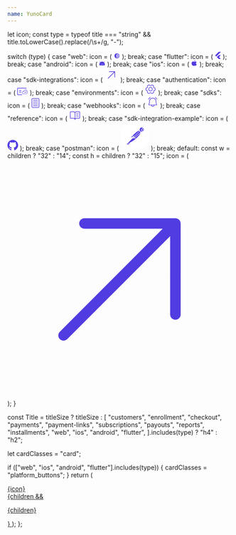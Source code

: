 ```yaml
---
name: YunoCard
---
```

  let icon;
  const type = typeof title === "string" && title.toLowerCase().replace(/\s+/g, "-");

  switch (type) {
    case "web":
      icon = (
        <svg xmlns="http://www.w3.org/2000/svg" width="15" height="14" viewBox="0 0 15 14" fill="none">
          <path
            d="M7.5 1.3125C6.37512 1.3125 5.2755 1.64607 4.3402 2.27102C3.40489 2.89597 2.67591 3.78423 2.24544 4.82349C1.81496 5.86274 1.70233 7.00631 1.92179 8.10958C2.14124 9.21284 2.68292 10.2263 3.47833 11.0217C4.27374 11.8171 5.28716 12.3588 6.39043 12.5782C7.49369 12.7977 8.63726 12.685 9.67651 12.2546C10.7158 11.8241 11.604 11.0951 12.229 10.1598C12.8539 9.2245 13.1875 8.12488 13.1875 7C13.1859 5.49207 12.5862 4.04636 11.5199 2.98009C10.4536 1.91382 9.00793 1.31409 7.5 1.3125ZM11.7859 4.8125H9.84828C9.62501 3.93395 9.25006 3.10113 8.74031 2.35156C9.39156 2.52657 9.99897 2.83594 10.5235 3.25977C11.048 3.68361 11.478 4.21252 11.7859 4.8125ZM7.5 2.19352C8.15625 2.90445 8.64844 3.80953 8.94211 4.8125H6.05789C6.35156 3.80953 6.84375 2.90555 7.5 2.19352ZM5.75 7C5.75008 6.56023 5.78666 6.12122 5.85938 5.6875H9.14063C9.28573 6.55648 9.28573 7.44352 9.14063 8.3125H5.85938C5.78666 7.87878 5.75008 7.43977 5.75 7ZM6.05789 9.1875H8.94211C8.64844 10.1905 8.15625 11.0945 7.5 11.8065C6.84375 11.0945 6.35156 10.1905 6.05789 9.1875ZM8.74031 11.6484C9.25006 10.8989 9.62501 10.066 9.84828 9.1875H11.7859C11.478 9.78748 11.048 10.3164 10.5235 10.7402C9.99897 11.1641 9.39156 11.4734 8.74031 11.6484ZM10.0271 8.3125C10.1576 7.44237 10.1576 6.55763 10.0271 5.6875H12.1304C12.3732 6.54565 12.3732 7.45435 12.1304 8.3125H10.0271Z"
            fill="#513CE1"
          />
        </svg>
      );
      break;
    case "flutter":
      icon = (
        <svg xmlns="http://www.w3.org/2000/svg" width="14" height="16" viewBox="0 0 14 16" fill="none">
          <path
            d="M13.4219 7.38437L9.11563 11.6906L13.4219 16H8.5L6.65312 14.1531L4.19063 11.6906L8.5 7.38437H13.4219ZM8.5 0L0.5 8L2.9625 10.4625L13.4219 0H8.5Z"
            fill="#513CE1"
          />
        </svg>
      );
      break;
    case "android":
      icon = (
        <svg xmlns="http://www.w3.org/2000/svg" width="14" height="14" viewBox="0 0 14 14" fill="none">
          <path
            d="M11.3236 4.84914C11.2831 4.80867 11.2421 4.7693 11.2011 4.73047L12.5595 3.37203C12.6002 3.33138 12.6324 3.28313 12.6544 3.23002C12.6764 3.17691 12.6877 3.11998 12.6877 3.0625C12.6877 3.00501 12.6764 2.94809 12.6544 2.89498C12.6324 2.84187 12.6002 2.79362 12.5595 2.75297C12.5189 2.71232 12.4706 2.68008 12.4175 2.65808C12.3644 2.63608 12.3075 2.62476 12.25 2.62476C12.1925 2.62476 12.1356 2.63608 12.0825 2.65808C12.0294 2.68008 11.9811 2.71232 11.9405 2.75297L10.5186 4.17484C9.48923 3.45025 8.26073 3.06222 7.00191 3.06408C5.74309 3.06594 4.51574 3.4576 3.48852 4.18523L2.05953 2.75297C1.97744 2.67088 1.8661 2.62476 1.75 2.62476C1.63391 2.62476 1.52256 2.67088 1.44047 2.75297C1.35838 2.83506 1.31226 2.9464 1.31226 3.0625C1.31226 3.1786 1.35838 3.28994 1.44047 3.37203L2.81094 4.7425C2.19871 5.32256 1.71125 6.02141 1.37838 6.79633C1.04551 7.57124 0.874223 8.40591 0.875003 9.2493V10.5C0.875003 10.7321 0.96719 10.9546 1.13128 11.1187C1.29538 11.2828 1.51794 11.375 1.75 11.375H12.25C12.4821 11.375 12.7046 11.2828 12.8687 11.1187C13.0328 10.9546 13.125 10.7321 13.125 10.5V9.1875C13.1272 8.38106 12.9691 7.58223 12.6599 6.83745C12.3506 6.09267 11.8964 5.4168 11.3236 4.84914ZM5.03125 9.1875C4.90146 9.1875 4.77458 9.14901 4.66666 9.0769C4.55874 9.00479 4.47463 8.9023 4.42496 8.78238C4.37529 8.66247 4.36229 8.53052 4.38761 8.40322C4.41293 8.27592 4.47544 8.15899 4.56721 8.06721C4.65899 7.97543 4.77592 7.91293 4.90322 7.88761C5.03052 7.86229 5.16247 7.87528 5.28239 7.92495C5.4023 7.97462 5.5048 8.05874 5.5769 8.16666C5.64901 8.27458 5.6875 8.40145 5.6875 8.53125C5.6875 8.7053 5.61836 8.87222 5.49529 8.99529C5.37222 9.11836 5.2053 9.1875 5.03125 9.1875ZM8.96875 9.1875C8.83896 9.1875 8.71208 9.14901 8.60416 9.0769C8.49624 9.00479 8.41213 8.9023 8.36246 8.78238C8.31279 8.66247 8.29979 8.53052 8.32511 8.40322C8.35043 8.27592 8.41294 8.15899 8.50471 8.06721C8.59649 7.97543 8.71342 7.91293 8.84072 7.88761C8.96803 7.86229 9.09997 7.87528 9.21989 7.92495C9.3398 7.97462 9.44229 8.05874 9.5144 8.16666C9.58651 8.27458 9.625 8.40145 9.625 8.53125C9.625 8.7053 9.55586 8.87222 9.43279 8.99529C9.30972 9.11836 9.1428 9.1875 8.96875 9.1875Z"
            fill="#513CE1"
          />
        </svg>
      );
      break;
    case "ios":
      icon = (
        <svg xmlns="http://www.w3.org/2000/svg" width="15" height="14" viewBox="0 0 15 14" fill="none">
          <path
            d="M7.51258 1.64063C7.63391 1.1707 7.90808 0.754471 8.29192 0.457457C8.67576 0.160444 9.14748 -0.00048619 9.63281 1.10338e-06H9.6875C9.80353 1.10338e-06 9.91481 0.0460947 9.99686 0.128142C10.0789 0.210189 10.125 0.321469 10.125 0.437501C10.125 0.553533 10.0789 0.664813 9.99686 0.74686C9.91481 0.828907 9.80353 0.875001 9.6875 0.875001H9.63281C9.34182 0.874976 9.05906 0.971656 8.829 1.14984C8.59894 1.32803 8.43462 1.57762 8.36188 1.85938C8.33287 1.97178 8.26039 2.06806 8.1604 2.12703C8.0604 2.186 7.94108 2.20284 7.82867 2.17383C7.71627 2.14482 7.61999 2.07235 7.56102 1.97235C7.50204 1.87236 7.48521 1.75303 7.51422 1.64063H7.51258ZM12.7117 9.27445C12.6789 9.19948 12.6259 9.1351 12.5586 9.08852C11.6305 8.45086 11.4375 7.36313 11.4375 6.5625C11.4375 5.59617 12.1741 4.75453 12.6133 4.33836C12.6565 4.29748 12.6909 4.24821 12.7144 4.19358C12.7379 4.13895 12.75 4.0801 12.75 4.02063C12.75 3.96115 12.7379 3.9023 12.7144 3.84767C12.6909 3.79304 12.6565 3.74378 12.6133 3.70289C11.9198 3.04828 10.7714 2.625 9.6875 2.625C8.90889 2.6257 8.14785 2.85648 7.5 3.28836C6.74428 2.7816 5.83561 2.55402 4.93024 2.64474C4.02488 2.73547 3.17943 3.13884 2.5393 3.78547C2.15661 4.17615 1.85635 4.63976 1.65634 5.14875C1.45633 5.65775 1.36066 6.20175 1.375 6.74844C1.39647 7.6712 1.60165 8.58043 1.97856 9.42299C2.35547 10.2655 2.89654 11.0245 3.57016 11.6555C3.97583 12.0388 4.51323 12.2516 5.07133 12.25H9.86633C10.1647 12.2506 10.46 12.1898 10.7339 12.0716C11.0079 11.9533 11.2546 11.7801 11.4588 11.5626C11.8372 11.1554 12.1644 10.7037 12.4334 10.2173C12.8173 9.51563 12.768 9.40625 12.7117 9.27445Z"
            fill="#513CE1"
          />
        </svg>
      );
      break;
    case "sdk-integrations":
      icon = (
        <svg xmlns="http://www.w3.org/2000/svg" width="32" height="32" viewBox="0 0 14 15" fill="none">
          <path
            d="M10.8281 4V9.6875C10.8281 9.77452 10.7935 9.85798 10.732 9.91952C10.6705 9.98106 10.587 10.0156 10.5 10.0156C10.413 10.0156 10.3295 9.98106 10.268 9.91952C10.2064 9.85798 10.1719 9.77452 10.1719 9.6875V4.79188L3.73187 11.2319C3.66967 11.2898 3.5874 11.3214 3.50239 11.3199C3.41738 11.3184 3.33628 11.284 3.27616 11.2238C3.21604 11.1637 3.1816 11.0826 3.1801 10.9976C3.1786 10.9126 3.21016 10.8303 3.26812 10.7681L9.70812 4.32812H4.81249C4.72547 4.32812 4.64201 4.29355 4.58047 4.23202C4.51894 4.17048 4.48437 4.08702 4.48437 4C4.48437 3.91298 4.51894 3.82952 4.58047 3.76798C4.64201 3.70645 4.72547 3.67188 4.81249 3.67188H10.5C10.587 3.67188 10.6705 3.70645 10.732 3.76798C10.7935 3.82952 10.8281 3.91298 10.8281 4Z"
            fill="#513CE1"
          />
        </svg>
      );
      break;
    case "authentication":
      icon = (
        <svg xmlns="http://www.w3.org/2000/svg" width="24" height="16" viewBox="0 0 24 16" fill="none">
          <path
            d="M10.9688 15.3125C10.9688 15.4741 10.9045 15.6291 10.7903 15.7434C10.676 15.8577 10.521 15.9219 10.3594 15.9219H1.42188C1.04477 15.9219 0.683111 15.7721 0.416458 15.5054C0.149804 15.2388 0 14.8771 0 14.5V1.5C0 1.1229 0.149804 0.761236 0.416458 0.494583C0.683111 0.227929 1.04477 0.078125 1.42188 0.078125H19.2969C19.674 0.078125 20.0356 0.227929 20.3023 0.494583C20.5689 0.761236 20.7188 1.1229 20.7188 1.5C20.7188 1.66162 20.6545 1.81661 20.5403 1.93089C20.426 2.04517 20.271 2.10938 20.1094 2.10938C19.9478 2.10938 19.7928 2.04517 19.6785 1.93089C19.5642 1.81661 19.5 1.66162 19.5 1.5C19.5 1.44613 19.4786 1.39446 19.4405 1.35637C19.4024 1.31828 19.3507 1.29688 19.2969 1.29688H1.42188C1.368 1.29688 1.31634 1.31828 1.27824 1.35637C1.24015 1.39446 1.21875 1.44613 1.21875 1.5V14.5C1.21875 14.5539 1.24015 14.6055 1.27824 14.6436C1.31634 14.6817 1.368 14.7031 1.42188 14.7031H10.3594C10.521 14.7031 10.676 14.7673 10.7903 14.8816C10.9045 14.9959 10.9688 15.1509 10.9688 15.3125ZM9.34375 9.625C9.34375 9.78662 9.27955 9.94161 9.16527 10.0559C9.05099 10.1702 8.89599 10.2344 8.73438 10.2344H4.67188C4.51026 10.2344 4.35526 10.1702 4.24098 10.0559C4.1267 9.94161 4.0625 9.78662 4.0625 9.625C4.0625 9.46338 4.1267 9.30839 4.24098 9.19411C4.35526 9.07983 4.51026 9.01562 4.67188 9.01562H8.73438C8.89599 9.01562 9.05099 9.07983 9.16527 9.19411C9.27955 9.30839 9.34375 9.46338 9.34375 9.625ZM9.34375 6.375C9.34375 6.53662 9.27955 6.69161 9.16527 6.80589C9.05099 6.92017 8.89599 6.98438 8.73438 6.98438H4.67188C4.51026 6.98438 4.35526 6.92017 4.24098 6.80589C4.1267 6.69161 4.0625 6.53662 4.0625 6.375C4.0625 6.21338 4.1267 6.05839 4.24098 5.94411C4.35526 5.82983 4.51026 5.76562 4.67188 5.76562H8.73438C8.89599 5.76562 9.05099 5.82983 9.16527 5.94411C9.27955 6.05839 9.34375 6.21338 9.34375 6.375Z"
            fill="#513CE1"
          />
          <path
            d="M18.8259 4.77808C18.0011 4.77882 17.1932 5.01929 16.4953 5.47179C15.7975 5.92429 15.238 6.57041 14.8814 7.33575C14.4512 7.26037 14.0105 7.27769 13.5871 7.38663C13.1638 7.49557 12.767 7.69375 12.422 7.96862C12.0769 8.2435 11.7911 8.58909 11.5825 8.98352C11.374 9.37794 11.2473 9.81262 11.2105 10.26C11.1736 10.7075 11.2275 11.1579 11.3686 11.5828C11.5096 12.0077 11.7349 12.3978 12.0301 12.7285C12.3253 13.0592 12.684 13.3232 13.0835 13.5039C13.483 13.6846 13.9146 13.7779 14.351 13.7781H18.8259C19.9858 13.7781 21.0982 13.304 21.9183 12.4601C22.7385 11.6161 23.1992 10.4715 23.1992 9.27808C23.1992 8.0846 22.7385 6.94001 21.9183 6.0961C21.0982 5.25218 19.9858 4.77808 18.8259 4.77808ZM18.8259 13.1502H14.351C13.6766 13.1502 13.0299 12.8745 12.5531 12.3839C12.0763 11.8932 11.8084 11.2278 11.8084 10.5339C11.8084 9.84001 12.0763 9.17455 12.5531 8.6839C13.0299 8.19325 13.6766 7.91761 14.351 7.91761C14.4514 7.91768 14.5518 7.9238 14.6515 7.93592C14.5193 8.37032 14.4523 8.8229 14.4527 9.27808C14.4527 9.36134 14.4848 9.4412 14.542 9.50007C14.5993 9.55895 14.6769 9.59203 14.7578 9.59203C14.8387 9.59203 14.9163 9.55895 14.9735 9.50007C15.0308 9.4412 15.0629 9.36134 15.0629 9.27808C15.0629 8.51225 15.2836 7.76362 15.6971 7.12686C16.1106 6.49009 16.6983 5.9938 17.3859 5.70073C18.0735 5.40766 18.8301 5.33098 19.5601 5.48038C20.29 5.62979 20.9606 5.99857 21.4868 6.54009C22.0131 7.08161 22.3715 7.77156 22.5167 8.52267C22.6619 9.27378 22.5874 10.0523 22.3025 10.7599C22.0177 11.4674 21.5354 12.0721 20.9166 12.4976C20.2978 12.9231 19.5702 13.1502 18.8259 13.1502ZM20.6688 8.21901C20.726 8.27787 20.7581 8.35767 20.7581 8.44087C20.7581 8.52406 20.726 8.60386 20.6688 8.66273L18.2279 11.1744C18.1707 11.2331 18.0932 11.2662 18.0123 11.2662C17.9315 11.2662 17.8539 11.2331 17.7967 11.1744L16.5763 9.91854C16.5224 9.85903 16.493 9.78031 16.4944 9.69897C16.4958 9.61764 16.5278 9.54004 16.5837 9.48251C16.6396 9.42499 16.715 9.39204 16.7941 9.39061C16.8731 9.38917 16.9496 9.41936 17.0075 9.47482L18.0123 10.5083L20.2376 8.21901C20.2948 8.16021 20.3724 8.12719 20.4532 8.12719C20.5341 8.12719 20.6116 8.16021 20.6688 8.21901Z"
            fill="#513CE1"
          />
          <path
            fill-rule="evenodd"
            clip-rule="evenodd"
            d="M18.8267 4.57812C20.0415 4.57812 21.2053 5.07473 22.0625 5.95676C22.9195 6.83859 23.4 8.03342 23.4 9.27813C23.4 10.5228 22.9195 11.7177 22.0625 12.5995C21.2053 13.4815 20.0415 13.9781 18.8267 13.9781H14.3518C13.8868 13.978 13.4271 13.8785 13.0019 13.6862C12.5766 13.4939 12.1953 13.213 11.8817 12.8618C11.5681 12.5105 11.3291 12.0964 11.1795 11.6459C11.0299 11.1953 10.9729 10.7179 11.0119 10.2437C11.051 9.76949 11.1853 9.30857 11.4065 8.89008C11.6278 8.47159 11.9313 8.10448 12.2981 7.81224C12.665 7.51999 13.0872 7.30901 13.5381 7.19299C13.9398 7.08961 14.3563 7.06368 14.7665 7.11607C15.1401 6.37625 15.699 5.75033 16.3873 5.30403C17.1172 4.83074 17.963 4.57891 18.8267 4.57812ZM14.8814 7.33575C14.4512 7.26037 14.0105 7.27769 13.5871 7.38663C13.1638 7.49557 12.767 7.69375 12.422 7.96862C12.0769 8.2435 11.7911 8.58909 11.5825 8.98352C11.374 9.37794 11.2473 9.81262 11.2105 10.26C11.1736 10.7075 11.2275 11.1579 11.3686 11.5828C11.5096 12.0077 11.7349 12.3978 12.0301 12.7285C12.3253 13.0592 12.684 13.3232 13.0835 13.5039C13.483 13.6846 13.9146 13.7779 14.351 13.7781H18.8259C19.9858 13.7781 21.0982 13.304 21.9183 12.4601C22.7385 11.6161 23.1992 10.4715 23.1992 9.27808C23.1992 8.0846 22.7385 6.94001 21.9183 6.0961C21.0982 5.25218 19.9858 4.77808 18.8259 4.77808C18.0011 4.77882 17.1932 5.01929 16.4953 5.47179C15.7975 5.92429 15.238 6.57041 14.8814 7.33575ZM20.8131 8.07976C20.9071 8.17653 20.9588 8.30653 20.9588 8.44092C20.9588 8.5753 20.9071 8.7053 20.8131 8.80207L18.3721 11.3138C18.2779 11.4106 18.1488 11.4662 18.0131 11.4662C17.8774 11.4662 17.7484 11.4107 17.6541 11.3139L16.4287 10.0529C16.3402 9.9552 16.293 9.82698 16.2952 9.69559C16.2975 9.5642 16.3492 9.43775 16.4411 9.34317C16.5332 9.24843 16.6586 9.1931 16.7912 9.19069C16.9239 9.18828 17.0513 9.23903 17.1467 9.33051L17.1517 9.33536L18.0131 10.2214L20.095 8.07965C20.1892 7.9828 20.3183 7.92724 20.454 7.92724C20.5897 7.92724 20.7189 7.98291 20.8131 8.07976ZM18.0123 10.5083L17.0075 9.47482C16.9496 9.41936 16.8731 9.38917 16.7941 9.39061C16.715 9.39204 16.6396 9.42499 16.5837 9.48251C16.5278 9.54004 16.4958 9.61764 16.4944 9.69897C16.493 9.78031 16.5224 9.85903 16.5763 9.91854L17.7967 11.1744C17.8539 11.2331 17.9315 11.2662 18.0123 11.2662C18.0932 11.2662 18.1707 11.2331 18.2279 11.1744L20.6688 8.66273C20.726 8.60386 20.7581 8.52406 20.7581 8.44087C20.7581 8.35767 20.726 8.27787 20.6688 8.21901C20.6116 8.16021 20.5341 8.12719 20.4532 8.12719C20.3724 8.12719 20.2948 8.16021 20.2376 8.21901L18.0123 10.5083ZM14.55 7.56666C14.6181 7.56935 14.5838 7.92769 14.6515 7.93592C14.6318 8.00055 14.716 7.7127 14.6992 7.77808M14.3197 7.9196C14.3519 7.91962 14.7539 7.58304 14.55 7.56666L14.3197 7.9196Z"
            fill="#513CE1"
          />
        </svg>
      );
      break;
    case "environments":
      icon = (
        <svg xmlns="http://www.w3.org/2000/svg" width="26" height="26" viewBox="0 0 26 26" fill="none">
          <g id="Light_GearSix">
            <path
              id="Vector"
              d="M13 8.32812C12.076 8.32812 11.1727 8.60212 10.4045 9.11547C9.63617 9.62882 9.03736 10.3585 8.68376 11.2121C8.33016 12.0658 8.23764 13.0052 8.4179 13.9114C8.59817 14.8177 9.04312 15.6501 9.69649 16.3035C10.3499 16.9569 11.1823 17.4018 12.0886 17.5821C12.9948 17.7624 13.9342 17.6698 14.7879 17.3162C15.6415 16.9626 16.3712 16.3638 16.8845 15.5955C17.3979 14.8273 17.6719 13.924 17.6719 13C17.6703 11.7614 17.1775 10.5741 16.3017 9.69826C15.4259 8.82246 14.2386 8.32973 13 8.32812ZM13 16.4531C12.317 16.4531 11.6494 16.2506 11.0816 15.8712C10.5137 15.4917 10.0711 14.9524 9.80974 14.3214C9.54838 13.6905 9.47999 12.9962 9.61323 12.3263C9.74647 11.6565 10.0754 11.0412 10.5583 10.5583C11.0412 10.0753 11.6565 9.74646 12.3263 9.61322C12.9962 9.47998 13.6905 9.54836 14.3215 9.80972C14.9524 10.0711 15.4917 10.5137 15.8712 11.0815C16.2506 11.6494 16.4531 12.317 16.4531 13C16.4531 13.9158 16.0893 14.7941 15.4417 15.4417C14.7941 16.0893 13.9158 16.4531 13 16.4531ZM23.9688 10.9281C23.9511 10.8432 23.9155 10.763 23.8643 10.693C23.8132 10.6229 23.7477 10.5646 23.6722 10.5219L20.5806 8.75671L20.538 8.6846L20.5258 5.19999C20.5258 5.11198 20.5067 5.025 20.4699 4.94505C20.4331 4.8651 20.3794 4.79408 20.3125 4.73687C19.2328 3.8239 17.9897 3.12395 16.6491 2.67413C16.5686 2.64704 16.4832 2.63711 16.3985 2.64498C16.3139 2.65285 16.2318 2.67835 16.1576 2.71984L13.0467 4.45453H12.9452L9.84243 2.71781C9.76788 2.67619 9.68541 2.65071 9.60038 2.64302C9.51535 2.63532 9.42965 2.64557 9.34884 2.67312C8.00843 3.12425 6.76595 3.82596 5.68751 4.74093C5.62038 4.79784 5.56637 4.86862 5.5292 4.94839C5.49204 5.02816 5.47259 5.11504 5.4722 5.20304L5.45595 8.6907C5.44173 8.71406 5.42751 8.73843 5.41431 8.76281L2.32681 10.5188C2.25093 10.5622 2.18527 10.6214 2.13427 10.6923C2.08328 10.7633 2.04815 10.8444 2.03126 10.9302C1.76009 12.2974 1.76009 13.7046 2.03126 15.0719C2.04893 15.1568 2.08453 15.237 2.13567 15.307C2.18681 15.3771 2.25232 15.4354 2.32782 15.4781L5.41735 17.2382L5.46001 17.3103L5.4722 20.7949C5.4717 20.8839 5.49072 20.972 5.52792 21.0529C5.56512 21.1338 5.6196 21.2055 5.68751 21.2631C6.76725 22.1761 8.01033 22.876 9.35087 23.3259C9.43146 23.3529 9.51683 23.3629 9.60148 23.355C9.68614 23.3471 9.76822 23.3216 9.84243 23.2801L12.9513 21.5455H13.0528L16.1566 23.2822C16.2474 23.3324 16.3494 23.3589 16.4531 23.3594C16.5198 23.3597 16.5861 23.3487 16.6491 23.3269C17.9878 22.8752 19.2285 22.1735 20.3054 21.2591C20.3725 21.2021 20.4265 21.1314 20.4637 21.0516C20.5009 20.9718 20.5203 20.885 20.5207 20.7969L20.537 17.3093C20.5512 17.2859 20.5654 17.2616 20.5786 17.2372L23.6681 15.4812C23.7442 15.4379 23.8101 15.3788 23.8612 15.3078C23.9124 15.2368 23.9477 15.1557 23.9647 15.0698C24.2372 13.7028 24.2386 12.2956 23.9688 10.9281ZM22.8262 14.563L19.8372 16.2602C19.7403 16.3156 19.6602 16.3963 19.6056 16.4937C19.5457 16.5953 19.4827 16.708 19.4167 16.8126C19.3566 16.9089 19.3246 17.0201 19.3243 17.1336L19.3081 20.5065C18.4677 21.1797 17.5238 21.7124 16.5131 22.0837L13.5078 20.4019C13.417 20.3508 13.3145 20.3239 13.2102 20.3237H13.196C13.0701 20.3237 12.9421 20.3237 12.8162 20.3237C12.7072 20.321 12.5995 20.3477 12.5044 20.4009L9.49102 22.0827C8.47901 21.7133 7.53369 21.182 6.69196 20.5095L6.67977 17.1407C6.67946 17.0272 6.64745 16.916 6.58735 16.8198C6.52235 16.7182 6.45837 16.6085 6.39845 16.5009C6.34441 16.4034 6.26467 16.3226 6.1679 16.2673L3.17892 14.5641C3.00516 13.5289 3.00516 12.4721 3.17892 11.4369L6.16282 9.73984C6.26123 9.68497 6.34273 9.60418 6.39845 9.50624C6.45837 9.40468 6.52134 9.29195 6.58735 9.18734C6.64745 9.09105 6.67946 8.9799 6.67977 8.8664L6.69602 5.49351C7.53515 4.82063 8.47765 4.28798 9.48696 3.91624L12.4922 5.59812C12.587 5.65218 12.6949 5.6789 12.804 5.67531C12.9299 5.67531 13.0579 5.67531 13.1838 5.67531C13.2928 5.67793 13.4005 5.65127 13.4956 5.59812L16.507 3.91624C17.519 4.2857 18.4643 4.81701 19.306 5.48945L19.3182 8.85827C19.3185 8.97177 19.3505 9.08293 19.4106 9.17921C19.4756 9.28077 19.5396 9.39046 19.5995 9.49812C19.6536 9.5956 19.7333 9.6764 19.8301 9.73171L22.8211 11.4359C22.9959 12.4709 22.9969 13.5277 22.8241 14.563H22.8262Z"
              fill="#513CE1"
            />
          </g>
        </svg>
      );
      break;
    case "sdks":
      icon = (
        <svg xmlns="http://www.w3.org/2000/svg" width="18" height="22" viewBox="0 0 18 22" fill="none">
          <path
            d="M17.6094 2.46875V19.5312C17.6094 20.1238 17.374 20.6922 16.9549 21.1112C16.5359 21.5302 15.9676 21.7656 15.375 21.7656H2.625C2.03241 21.7656 1.46408 21.5302 1.04506 21.1112C0.626032 20.6922 0.390625 20.1238 0.390625 19.5312V2.46875C0.390625 1.87616 0.626032 1.30783 1.04506 0.888808C1.46408 0.469782 2.03241 0.234375 2.625 0.234375H15.375C15.9676 0.234375 16.5359 0.469782 16.9549 0.888808C17.374 1.30783 17.6094 1.87616 17.6094 2.46875ZM16.3906 2.46875C16.3906 2.19939 16.2836 1.94106 16.0932 1.75059C15.9027 1.56013 15.6444 1.45312 15.375 1.45312H2.625C2.35564 1.45312 2.09731 1.56013 1.90684 1.75059C1.71638 1.94106 1.60938 2.19939 1.60938 2.46875V19.5312C1.60938 19.8006 1.71638 20.0589 1.90684 20.2494C2.09731 20.4399 2.35564 20.5469 2.625 20.5469H15.375C15.6444 20.5469 15.9027 20.4399 16.0932 20.2494C16.2836 20.0589 16.3906 19.8006 16.3906 19.5312V2.46875ZM13.75 4.29688H4.25C4.08838 4.29688 3.93339 4.36108 3.81911 4.47536C3.70483 4.58964 3.64062 4.74463 3.64062 4.90625C3.64062 5.06787 3.70483 5.22286 3.81911 5.33714C3.93339 5.45142 4.08838 5.51562 4.25 5.51562H13.75C13.9116 5.51562 14.0666 5.45142 14.1809 5.33714C14.2952 5.22286 14.3594 5.06787 14.3594 4.90625C14.3594 4.74463 14.2952 4.58964 14.1809 4.47536C14.0666 4.36108 13.9116 4.29688 13.75 4.29688ZM13.75 8.35938H4.25C4.08838 8.35938 3.93339 8.42358 3.81911 8.53786C3.70483 8.65214 3.64062 8.80713 3.64062 8.96875C3.64062 9.13037 3.70483 9.28536 3.81911 9.39964C3.93339 9.51392 4.08838 9.57812 4.25 9.57812H13.75C13.9116 9.57812 14.0666 9.51392 14.1809 9.39964C14.2952 9.28536 14.3594 9.13037 14.3594 8.96875C14.3594 8.80713 14.2952 8.65214 14.1809 8.53786C14.0666 8.42358 13.9116 8.35938 13.75 8.35938ZM13.75 12.4219H4.25C4.08838 12.4219 3.93339 12.4861 3.81911 12.6004C3.70483 12.7146 3.64062 12.8696 3.64062 13.0312C3.64062 13.1929 3.70483 13.3479 3.81911 13.4621C3.93339 13.5764 4.08838 13.6406 4.25 13.6406H13.75C13.9116 13.6406 14.0666 13.5764 14.1809 13.4621C14.2952 13.3479 14.3594 13.1929 14.3594 13.0312C14.3594 12.8696 14.2952 12.7146 14.1809 12.6004C14.0666 12.4861 13.9116 12.4219 13.75 12.4219ZM13.75 16.4844H4.25C4.08838 16.4844 3.93339 16.5486 3.81911 16.6629C3.70483 16.7771 3.64062 16.9321 3.64062 17.0938C3.64062 17.2554 3.70483 17.4104 3.81911 17.5246C3.93339 17.6389 4.08838 17.7031 4.25 17.7031H13.75C13.9116 17.7031 14.0666 17.6389 14.1809 17.5246C14.2952 17.4104 14.3594 17.2554 14.3594 17.0938C14.3594 16.9321 14.2952 16.7771 14.1809 16.6629C14.0666 16.5486 13.9116 16.4844 13.75 16.4844Z"
            fill="#513CE1"
          />
        </svg>
      );
      break;
    case "webhooks":
      icon = (
        <svg xmlns="http://www.w3.org/2000/svg" width="26" height="26" viewBox="0 0 26 26" fill="none">
          <path
            d="M22.6535 7.04133C22.5103 7.11445 22.3441 7.12805 22.1909 7.07916C22.0378 7.03027 21.9102 6.92286 21.8359 6.78031C21.0434 5.21547 19.8434 3.89339 18.3625 2.95344C18.2277 2.86637 18.1327 2.72965 18.0981 2.57298C18.0635 2.4163 18.0921 2.2523 18.1777 2.11657C18.2633 1.98085 18.3989 1.88435 18.5552 1.84803C18.7115 1.81171 18.8758 1.8385 19.0125 1.92258C20.671 2.98352 22.0174 4.46661 22.9135 6.21969C22.9504 6.29071 22.9729 6.3683 22.9798 6.44803C22.9867 6.52776 22.9778 6.60806 22.9536 6.68436C22.9295 6.76065 22.8906 6.83145 22.8391 6.8927C22.7876 6.95395 22.7245 7.00445 22.6535 7.04133ZM4.16402 6.78031C4.95651 5.21547 6.15648 3.89339 7.63746 2.95344C7.77223 2.86637 7.86722 2.72965 7.90182 2.57298C7.93641 2.4163 7.90781 2.2523 7.82223 2.11657C7.73665 1.98085 7.601 1.88435 7.44471 1.84803C7.28842 1.81171 7.12412 1.8385 6.98746 1.92258C5.32894 2.98352 3.98255 4.46661 3.08644 6.21969C3.04161 6.29098 3.01204 6.37078 2.9996 6.45407C2.98717 6.53736 2.99212 6.62232 3.01417 6.7036C3.03621 6.78487 3.07486 6.8607 3.12768 6.92629C3.1805 6.99187 3.24634 7.0458 3.32105 7.08467C3.39575 7.12354 3.4777 7.1465 3.56173 7.15211C3.64575 7.15771 3.73003 7.14584 3.80924 7.11724C3.88844 7.08864 3.96086 7.04394 4.02193 6.98595C4.08299 6.92796 4.13137 6.85794 4.16402 6.78031ZM22.3437 17.9705C22.4695 18.1859 22.5364 18.4305 22.5377 18.68C22.5391 18.9294 22.4748 19.1747 22.3513 19.3915C22.2278 19.6082 22.0495 19.7886 21.8342 19.9146C21.619 20.0406 21.3744 20.1078 21.125 20.1094H16.8085C16.6605 21.0127 16.1963 21.8341 15.4986 22.4267C14.801 23.0194 13.9154 23.3447 13 23.3447C12.0846 23.3447 11.199 23.0194 10.5013 22.4267C9.80365 21.8341 9.33937 21.0127 9.19136 20.1094H4.87496C4.62502 20.1089 4.37964 20.0425 4.16354 19.9169C3.94745 19.7913 3.76827 19.611 3.64407 19.3941C3.51987 19.1772 3.45503 18.9314 3.45609 18.6815C3.45715 18.4315 3.52407 18.1863 3.65011 17.9705C4.58347 16.3607 5.07808 14.0796 5.07808 11.375C5.07808 9.27399 5.9127 7.25903 7.39834 5.77339C8.88398 4.28775 10.8989 3.45313 13 3.45313C15.101 3.45313 17.1159 4.28775 18.6016 5.77339C20.0872 7.25903 20.9218 9.27399 20.9218 11.375C20.9218 14.1172 21.4032 16.3373 22.3518 17.9705H22.3437ZM15.5685 20.1094H10.4314C10.5693 20.6869 10.8977 21.2012 11.3637 21.5691C11.8298 21.937 12.4062 22.1371 13 22.1371C13.5937 22.1371 14.1702 21.937 14.6362 21.5691C15.1022 21.2012 15.4307 20.6869 15.5685 20.1094ZM21.2986 18.5859C20.2403 16.7578 19.7031 14.3355 19.7031 11.375C19.7031 9.59722 18.9969 7.89226 17.7398 6.63518C16.4827 5.3781 14.7777 4.67188 13 4.67188C11.2222 4.67188 9.51721 5.3781 8.26013 6.63518C7.00305 7.89226 6.29683 9.59722 6.29683 11.375C6.29683 14.3366 5.75957 16.7578 4.70128 18.5859C4.68346 18.6168 4.67407 18.6518 4.67407 18.6875C4.67407 18.7232 4.68346 18.7582 4.70128 18.7891C4.71801 18.8202 4.74296 18.8461 4.7734 18.864C4.80385 18.8819 4.83862 18.8911 4.87394 18.8906H21.125C21.1603 18.8911 21.195 18.8819 21.2255 18.864C21.2559 18.8461 21.2809 18.8202 21.2976 18.7891C21.3156 18.7583 21.3252 18.7233 21.3253 18.6876C21.3255 18.652 21.3163 18.6169 21.2986 18.5859Z"
            fill="#513CE1"
          />
        </svg>
      );
      break;
    case "reference":
      icon = (
        <svg xmlns="http://www.w3.org/2000/svg" width="26" height="26" viewBox="0 0 26 26" fill="none">
          <path
            d="M22.75 5.07812H16.25C15.6022 5.0786 14.965 5.24213 14.397 5.55362C13.829 5.86512 13.3486 6.31457 13 6.86055C12.6514 6.31457 12.171 5.86512 11.603 5.55362C11.035 5.24213 10.3978 5.0786 9.75 5.07812H3.25C2.8729 5.07812 2.51124 5.22793 2.24458 5.49458C1.97793 5.76124 1.82813 6.1229 1.82812 6.5V19.5C1.82812 19.8771 1.97793 20.2388 2.24458 20.5054C2.51124 20.7721 2.8729 20.9219 3.25 20.9219H9.75C10.4503 20.9219 11.122 21.2001 11.6172 21.6953C12.1124 22.1905 12.3906 22.8622 12.3906 23.5625C12.3906 23.7241 12.4548 23.8791 12.5691 23.9934C12.6834 24.1077 12.8384 24.1719 13 24.1719C13.1616 24.1719 13.3166 24.1077 13.4309 23.9934C13.5452 23.8791 13.6094 23.7241 13.6094 23.5625C13.6094 22.8622 13.8876 22.1905 14.3828 21.6953C14.878 21.2001 15.5497 20.9219 16.25 20.9219H22.75C23.1271 20.9219 23.4888 20.7721 23.7554 20.5054C24.0221 20.2388 24.1719 19.8771 24.1719 19.5V6.5C24.1719 6.1229 24.0221 5.76124 23.7554 5.49458C23.4888 5.22793 23.1271 5.07812 22.75 5.07812ZM9.75 19.7031H3.25C3.19613 19.7031 3.14446 19.6817 3.10637 19.6436C3.06828 19.6055 3.04688 19.5539 3.04688 19.5V6.5C3.04688 6.44613 3.06828 6.39446 3.10637 6.35637C3.14446 6.31828 3.19613 6.29688 3.25 6.29688H9.75C10.4503 6.29688 11.122 6.57508 11.6172 7.0703C12.1124 7.56551 12.3906 8.23716 12.3906 8.9375V20.7502C11.6763 20.0769 10.7316 19.7023 9.75 19.7031ZM22.9531 19.5C22.9531 19.5539 22.9317 19.6055 22.8936 19.6436C22.8555 19.6817 22.8039 19.7031 22.75 19.7031H16.25C15.2683 19.7027 14.3236 20.0777 13.6094 20.7513V8.9375C13.6094 8.23716 13.8876 7.56551 14.3828 7.0703C14.878 6.57508 15.5497 6.29688 16.25 6.29688H22.75C22.8039 6.29688 22.8555 6.31828 22.8936 6.35637C22.9317 6.39446 22.9531 6.44613 22.9531 6.5V19.5ZM20.9219 9.75C20.9219 9.91162 20.8577 10.0666 20.7434 10.1809C20.6291 10.2952 20.4741 10.3594 20.3125 10.3594H16.25C16.0884 10.3594 15.9334 10.2952 15.8191 10.1809C15.7048 10.0666 15.6406 9.91162 15.6406 9.75C15.6406 9.58838 15.7048 9.43339 15.8191 9.31911C15.9334 9.20483 16.0884 9.14062 16.25 9.14062H20.3125C20.4741 9.14062 20.6291 9.20483 20.7434 9.31911C20.8577 9.43339 20.9219 9.58838 20.9219 9.75ZM20.9219 13C20.9219 13.1616 20.8577 13.3166 20.7434 13.4309C20.6291 13.5452 20.4741 13.6094 20.3125 13.6094H16.25C16.0884 13.6094 15.9334 13.5452 15.8191 13.4309C15.7048 13.3166 15.6406 13.1616 15.6406 13C15.6406 12.8384 15.7048 12.6834 15.8191 12.5691C15.9334 12.4548 16.0884 12.3906 16.25 12.3906H20.3125C20.4741 12.3906 20.6291 12.4548 20.7434 12.5691C20.8577 12.6834 20.9219 12.8384 20.9219 13ZM20.9219 16.25C20.9219 16.4116 20.8577 16.5666 20.7434 16.6809C20.6291 16.7952 20.4741 16.8594 20.3125 16.8594H16.25C16.0884 16.8594 15.9334 16.7952 15.8191 16.6809C15.7048 16.5666 15.6406 16.4116 15.6406 16.25C15.6406 16.0884 15.7048 15.9334 15.8191 15.8191C15.9334 15.7048 16.0884 15.6406 16.25 15.6406H20.3125C20.4741 15.6406 20.6291 15.7048 20.7434 15.8191C20.8577 15.9334 20.9219 16.0884 20.9219 16.25Z"
            fill="#513CE1"
          />
        </svg>
      );
      break;
    case "sdk-integration-example":
      icon = (
        <svg xmlns="http://www.w3.org/2000/svg" width="24" height="24" viewBox="0 0 24 24">
          <path
            fill="#513CE1"
            d="M12 0c-6.626 0-12 5.373-12 12 0 5.302 3.438 9.8 8.207 11.387.599.111.793-.261.793-.577v-2.234c-3.338.726-4.033-1.416-4.033-1.416-.546-1.387-1.333-1.756-1.333-1.756-1.089-.745.083-.729.083-.729 1.205.084 1.839 1.237 1.839 1.237 1.07 1.834 2.807 1.304 3.492.997.107-.775.418-1.305.762-1.604-2.665-.305-5.467-1.334-5.467-5.931 0-1.311.469-2.381 1.236-3.221-.124-.303-.535-1.524.117-3.176 0 0 1.008-.322 3.301 1.23.957-.266 1.983-.399 3.003-.404 1.02.005 2.047.138 3.006.404 2.291-1.552 3.297-1.23 3.297-1.23.653 1.653.242 2.874.118 3.176.77.84 1.235 1.911 1.235 3.221 0 4.609-2.807 5.624-5.479 5.921.43.372.823 1.102.823 2.222v3.293c0 .319.192.694.801.576 4.765-1.589 8.199-6.086 8.199-11.386 0-6.627-5.373-12-12-12z"
          />
        </svg>
      );
      break;
    case "postman":
      icon = (
        <svg
          width="64px"
          height="64px"
          viewBox="0 0 256 256"
          version="1.1"
          xmlns="http://www.w3.org/2000/svg"
          xmlns:xlink="http://www.w3.org/1999/xlink"
          preserveAspectRatio="xMidYMid"
          fill="#513CE1"
          stroke="#FFF"
          transform="matrix(1, 0, 0, 1, 0, 0)"
        >
          <g id="SVGRepo_bgCarrier" stroke-width="0"></g>
          <g
            id="SVGRepo_tracerCarrier"
            stroke-linecap="round"
            stroke-linejoin="round"
            stroke="#FFFFFFCCCCCC"
            stroke-width="1.024"
          ></g>
          <g id="SVGRepo_iconCarrier">
            <g>
              <path
                d="M254.953118,144.253071 C263.911504,74.1217108 214.38443,10.0052669 144.381048,1.04688158 C74.3776647,-7.9115038 10.0052669,41.6155696 1.04688158,111.618952 C-7.9115038,181.622335 41.6155696,245.866756 111.618952,254.953118 C181.750312,263.911504 245.866756,214.38443 254.953118,144.253071 Z"
                fill="#FFFFFF"
              ></path>
              <g transform="translate(50.181225, 45.198924)">
                <path
                  d="M124.018448,36.9853339 L70.012182,90.9916 L54.7829269,75.7623449 C107.893354,22.6519173 113.140409,27.2590869 124.018448,36.9853339 L124.018448,36.9853339 Z"
                  fill="#FFFFFFFFFFFF"
                ></path>
                <path
                  d="M70.012182,92.2713693 C69.6282512,92.2713693 69.3722974,92.1433924 69.1163435,91.8874385 L53.7591114,76.6581834 C53.2472037,76.1462757 53.2472037,75.3784141 53.7591114,74.8665063 C107.765378,20.8602402 113.396363,25.9793176 124.78631,36.2174723 C125.042264,36.4734262 125.170241,36.72938 125.170241,37.1133108 C125.170241,37.4972416 125.042264,37.7531955 124.78631,38.0091494 L70.7800436,91.8874385 C70.6520667,92.1433924 70.2681359,92.2713693 70.012182,92.2713693 Z M56.574604,75.7623449 L70.012182,89.1999229 L122.098794,37.1133108 C112.628501,28.6668332 106.229654,26.1072945 56.574604,75.7623449 L56.574604,75.7623449 Z"
                  fill="#FFFFFF"
                ></path>
                <path
                  d="M85.497391,106.476809 L70.7800436,91.7594616 L124.78631,37.7531955 C139.247703,52.342566 117.619601,76.0182987 85.497391,106.476809 Z"
                  fill="#FFFFFFFFFFFF"
                ></path>
                <path
                  d="M85.497391,107.756578 C85.1134602,107.756578 84.8575064,107.628601 84.6015525,107.372648 L69.8842051,92.6553001 C69.6282512,92.3993463 69.6282512,92.1433924 69.6282512,91.7594616 C69.6282512,91.3755308 69.7562282,91.1195769 70.012182,90.8636231 L124.018448,36.857357 C124.530356,36.3454492 125.298217,36.3454492 125.810125,36.857357 C129.137525,39.9288034 130.929203,44.2800191 130.801226,48.7592118 C130.545272,62.9646515 114.420178,81.0093992 86.5212065,107.372648 C86.1372757,107.628601 85.7533449,107.756578 85.497391,107.756578 L85.497391,107.756578 Z M72.5717207,91.7594616 C80.7622445,100.077962 84.2176217,103.405363 85.497391,104.685132 C106.997516,84.2088225 127.857756,63.2206053 127.985733,48.7592118 C128.11371,45.4318115 126.833941,42.1044113 124.658333,39.5448726 L72.5717207,91.7594616 Z"
                  fill="#FFFFFF"
                ></path>
                <path
                  d="M55.0388808,76.1462757 L65.9169201,87.024315 C66.172874,87.2802689 66.172874,87.5362228 65.9169201,87.7921767 C65.7889432,87.9201536 65.7889432,87.9201536 65.6609663,87.9201536 L43.1370259,92.7832771 C41.9852335,92.911254 40.961418,92.1433924 40.7054642,90.9916 C40.5774872,90.3517153 40.8334411,89.7118307 41.2173719,89.3278999 L54.2710192,76.2742526 C54.526973,76.0182987 54.9109038,75.8903218 55.0388808,76.1462757 Z"
                  fill="#FFFFFFFFFFFF"
                ></path>
                <path
                  d="M42.7530951,94.0630464 C40.8334411,94.0630464 39.4256948,92.5273232 39.4256948,90.6076692 C39.4256948,89.7118307 39.8096256,88.8159921 40.4495103,88.1761075 L53.5031576,75.1224602 C54.2710192,74.4825755 55.2948346,74.4825755 56.0626962,75.1224602 L66.9407356,86.0004996 C67.7085972,86.6403842 67.7085972,87.7921767 66.9407356,88.5600383 C66.6847817,88.8159921 66.4288279,88.9439691 66.0448971,89.071946 L43.5209567,93.9350695 C43.2650028,93.9350695 43.009049,94.0630464 42.7530951,94.0630464 L42.7530951,94.0630464 Z M54.65495,77.5540219 L42.1132104,90.0957615 C41.8572566,90.3517153 41.7292796,90.7356461 41.9852335,91.1195769 C42.1132104,91.5035077 42.4971412,91.6314847 42.881072,91.5035077 L63.9972661,86.8963381 L54.65495,77.5540219 Z"
                  fill="#FFFFFF"
                ></path>
                <path
                  d="M152.557304,7.03873136 C144.366781,-0.895838537 131.185156,-0.639884669 123.250587,7.67861603 C115.316017,15.9971167 115.57197,29.050764 123.890471,36.9853339 C130.673249,43.5121575 140.911403,44.6639499 148.97395,39.8008264 L134.38458,25.211456 L152.557304,7.03873136 Z"
                  fill="#FFFFFFFFFFFF"
                ></path>
                <path
                  d="M138.223888,44.0240653 C126.066079,44.0240653 116.211855,34.1698413 116.211855,22.0120326 C116.211855,9.85422391 126.066079,-1.81866161e-14 138.223888,-1.81866161e-14 C143.854873,-1.81866161e-14 149.357881,2.17560788 153.453143,6.14289283 C153.709097,6.39884669 153.837074,6.65480056 153.837074,7.03873136 C153.837074,7.42266217 153.709097,7.67861603 153.453143,7.9345699 L136.176257,25.211456 L149.741812,38.777011 C150.25372,39.2889187 150.25372,40.0567803 149.741812,40.568688 C149.613835,40.696665 149.613835,40.696665 149.485858,40.8246419 C146.158458,42.8722729 142.191173,44.0240653 138.223888,44.0240653 Z M138.223888,2.68751561 C127.473825,2.68751561 118.771394,11.3899471 118.899371,22.1400096 C118.899371,32.890072 127.601802,41.5925035 138.351865,41.4645266 C141.295334,41.4645266 144.238804,40.8246419 146.926319,39.4168956 L133.488741,26.1072945 C133.232787,25.8513406 133.10481,25.5953868 133.10481,25.211456 C133.10481,24.8275252 133.232787,24.5715713 133.488741,24.3156174 L150.63765,7.1667083 C147.182273,4.22323882 142.831057,2.68751561 138.223888,2.68751561 L138.223888,2.68751561 Z"
                  fill="#FFFFFF"
                ></path>
                <path
                  d="M152.941235,7.42266217 L152.685281,7.1667083 L134.38458,25.211456 L148.845973,39.6728495 C150.25372,38.777011 151.661466,37.7531955 152.813258,36.6014031 C161.003782,28.5388563 161.003782,15.485209 152.941235,7.42266217 L152.941235,7.42266217 Z"
                  fill="#FFFFFFFFFFFF"
                ></path>
                <path
                  d="M148.97395,41.0805958 C148.590019,41.0805958 148.334066,40.9526188 148.078112,40.696665 L133.488741,26.1072945 C133.232787,25.8513406 133.10481,25.5953868 133.10481,25.211456 C133.10481,24.8275252 133.232787,24.5715713 133.488741,24.3156174 L151.661466,6.14289283 C152.173374,5.63098509 152.941235,5.63098509 153.453143,6.14289283 L153.837074,6.39884669 C162.411528,14.9733013 162.411528,28.7948101 153.965051,37.4972416 C152.685281,38.777011 151.277535,39.9288034 149.741812,40.8246419 C149.357881,40.9526188 149.101927,41.0805958 148.97395,41.0805958 L148.97395,41.0805958 Z M136.176257,25.211456 L149.101927,38.1371263 C150.125743,37.4972416 151.149558,36.6014031 151.91742,35.8335415 C159.212105,28.5388563 159.596036,16.6370014 152.557304,8.95838537 L136.176257,25.211456 Z"
                  fill="#FFFFFF"
                ></path>
                <path
                  d="M126.194056,39.2889187 C123.12261,36.2174723 118.131509,36.2174723 115.060063,39.2889187 L66.8127587,87.5362228 L74.8753055,95.5987696 L125.938102,50.8068428 C129.265502,47.9913502 129.521456,43.0002498 126.705964,39.6728495 C126.45001,39.5448726 126.322033,39.4168956 126.194056,39.2889187 L126.194056,39.2889187 Z"
                  fill="#FFFFFFFFFFFF"
                ></path>
                <path
                  d="M74.7473286,96.878539 C74.3633978,96.878539 74.1074439,96.750562 73.85149,96.4946082 L65.7889432,88.4320613 C65.2770355,87.9201536 65.2770355,87.152292 65.7889432,86.6403842 L114.036247,38.3930802 C117.619601,34.809726 123.378563,34.809726 126.961918,38.3930802 C130.545272,41.9764343 130.545272,47.7353963 126.961918,51.3187505 C126.833941,51.4467274 126.705964,51.5747044 126.577987,51.7026813 L75.5151902,96.4946082 C75.3872133,96.750562 75.1312594,96.878539 74.7473286,96.878539 L74.7473286,96.878539 Z M68.6044358,87.5362228 L74.8753055,93.8070925 L125.042264,49.7830273 C127.857756,47.4794425 128.11371,43.2562037 125.810125,40.4407111 C123.50654,37.6252186 119.283302,37.3692647 116.467809,39.6728495 C116.339832,39.8008264 116.211855,39.9288034 115.955901,40.0567803 L68.6044358,87.5362228 Z"
                  fill="#FFFFFF"
                ></path>
                <path
                  d="M29.8274248,142.438327 C29.3155171,142.694281 29.0595632,143.206189 29.1875401,143.718097 L31.363148,152.932436 C31.8750557,154.212205 31.1071941,155.747929 29.6994479,156.131859 C28.6756324,156.51579 27.52384,156.131859 26.8839553,155.363998 L12.8064926,141.414512 L58.7502118,95.4707927 L74.6193516,95.7267466 L85.3694141,106.476809 C82.8098754,108.652417 67.3246664,123.625718 29.8274248,142.438327 L29.8274248,142.438327 Z"
                  fill="#FFFFFFFFFFFF"
                ></path>
                <path
                  d="M28.8036093,157.411629 C27.7797938,157.411629 26.7559784,157.027698 26.1160937,156.259836 L12.1666079,142.31035 C11.910654,142.054397 11.7826771,141.798443 11.7826771,141.414512 C11.7826771,141.030581 11.910654,140.774627 12.1666079,140.518673 L58.1103272,94.5749541 C58.366281,94.3190003 58.7502118,94.1910233 59.0061657,94.1910233 L74.8753055,94.4469772 C75.2592363,94.4469772 75.5151902,94.5749541 75.7711441,94.830908 L86.5212065,105.58097 C86.7771604,105.836924 86.9051373,106.220855 86.9051373,106.604786 C86.9051373,106.988717 86.7771604,107.244671 86.3932296,107.500624 L85.497391,108.268486 C71.931836,120.170341 53.5031576,132.072196 30.5952864,143.462143 L32.7708943,152.548505 C33.1548251,154.212205 32.3869635,156.003882 30.8512403,156.899721 C30.0833787,157.283652 29.443494,157.411629 28.8036093,157.411629 Z M14.7261466,141.414512 L27.9077708,154.468159 C28.2917016,155.108044 29.0595632,155.363998 29.6994479,154.980067 C30.3393325,154.596136 30.5952864,153.828275 30.2113556,153.18839 L28.0357477,143.974051 C27.7797938,142.822258 28.2917016,141.798443 29.3155171,141.286535 C51.9674343,129.896588 70.2681359,118.12271 83.705714,106.476809 L74.2354208,97.0065159 L59.5180734,96.750562 L14.7261466,141.414512 Z"
                  fill="#FFFFFF"
                ></path>
                <path
                  d="M1.9284532,152.420528 L12.9344695,141.414512 L29.3155171,157.795559 L3.20822254,156.003882 C2.05643013,155.875905 1.28856853,154.85209 1.41654546,153.700298 C1.41654546,153.18839 1.5445224,152.676482 1.9284532,152.420528 L1.9284532,152.420528 Z"
                  fill="#FFFFFFFFFFFF"
                ></path>
                <path
                  d="M29.3155171,158.947352 L3.0802456,157.155675 C1.16059159,157.027698 -0.119177745,155.363998 0.00879918845,153.444344 C0.136776122,152.676482 0.39272999,151.908621 1.03261466,151.396713 L12.038631,140.390696 C12.5505387,139.878789 13.3184003,139.878789 13.830308,140.390696 L30.2113556,156.771744 C30.5952864,157.155675 30.7232633,157.667583 30.4673095,158.17949 C30.2113556,158.691398 29.8274248,158.947352 29.3155171,158.947352 L29.3155171,158.947352 Z M12.9344695,143.206189 L2.82429173,153.316367 C2.44036093,153.572321 2.44036093,154.212205 2.82429173,154.468159 C2.95226867,154.596136 3.0802456,154.724113 3.33619947,154.724113 L25.9881168,156.259836 L12.9344695,143.206189 Z"
                  fill="#FFFFFF"
                ></path>
                <path
                  d="M54.2710192,101.357732 C53.5031576,101.357732 52.9912498,100.717847 52.9912498,100.077962 C52.9912498,99.6940315 53.1192268,99.4380776 53.3751806,99.1821238 L65.7889432,86.7683612 C66.3008509,86.2564534 67.0687125,86.2564534 67.5806203,86.7683612 L75.6431671,94.830908 C76.0270979,95.2148388 76.1550749,95.5987696 76.0270979,96.1106774 C75.899121,96.4946082 75.5151902,96.878539 75.0032825,97.0065159 L54.526973,101.357732 C54.3989961,101.357732 54.2710192,101.357732 54.2710192,101.357732 L54.2710192,101.357732 Z M66.6847817,89.4558768 L58.2383041,97.9023544 L72.059813,94.9588849 L66.6847817,89.4558768 Z"
                  fill="#FFFFFF"
                ></path>
                <path
                  d="M74.6193516,95.7267466 L60.5418889,98.798193 C59.5180734,99.0541468 58.494258,98.4142622 58.2383041,97.3904467 C58.1103272,96.750562 58.2383041,96.1106774 58.7502118,95.5987696 L66.5568048,87.7921767 L74.6193516,95.7267466 Z"
                  fill="#FFFFFFFFFFFF"
                ></path>
                <path
                  d="M60.2859351,100.077962 C58.494258,100.077962 57.0865117,98.670216 57.0865117,96.878539 C57.0865117,95.9827004 57.4704425,95.2148388 57.9823502,94.5749541 L65.7889432,86.7683612 C66.3008509,86.2564534 67.0687125,86.2564534 67.5806203,86.7683612 L75.6431671,94.830908 C76.0270979,95.2148388 76.1550749,95.5987696 76.0270979,96.1106774 C75.899121,96.4946082 75.5151902,96.878539 75.0032825,97.0065159 L60.9258197,100.077962 C60.6698659,100.077962 60.413912,100.077962 60.2859351,100.077962 L60.2859351,100.077962 Z M66.6847817,89.4558768 L59.7740273,96.3666312 C59.5180734,96.6225851 59.5180734,96.878539 59.6460504,97.1344928 C59.7740273,97.3904467 60.0299812,97.5184236 60.413912,97.5184236 L72.1877899,94.9588849 L66.6847817,89.4558768 Z"
                  fill="#FFFFFF"
                ></path>
                <path
                  d="M153.069212,19.7084478 C152.813258,18.9405862 151.91742,18.5566554 151.149558,18.8126093 C150.381697,19.0685632 149.997766,19.9644017 150.25372,20.7322633 C150.25372,20.8602402 150.381697,20.9882172 150.381697,21.1161941 C151.149558,22.6519173 150.893604,24.5715713 149.869789,25.9793176 C149.357881,26.6192023 149.485858,27.5150408 149.997766,28.0269485 C150.63765,28.5388563 151.533489,28.4108793 152.045397,27.7709947 C153.965051,25.3394329 154.348981,22.2679865 153.069212,19.7084478 L153.069212,19.7084478 Z"
                  fill="#FFFFFF"
                ></path>
              </g>
            </g>
          </g>
        </svg>
      );
      break;
    default:
      const w = children ? "32" : "14";
      const h = children ? "32" : "15";
      icon = (
        <svg xmlns="http://www.w3.org/2000/svg" width={w} height={h} viewBox="0 0 14 15" fill="none">
          <path
            d="M10.8281 4V9.6875C10.8281 9.77452 10.7935 9.85798 10.732 9.91952C10.6705 9.98106 10.587 10.0156 10.5 10.0156C10.413 10.0156 10.3295 9.98106 10.268 9.91952C10.2064 9.85798 10.1719 9.77452 10.1719 9.6875V4.79188L3.73187 11.2319C3.66967 11.2898 3.5874 11.3214 3.50239 11.3199C3.41738 11.3184 3.33628 11.284 3.27616 11.2238C3.21604 11.1637 3.1816 11.0826 3.1801 10.9976C3.1786 10.9126 3.21016 10.8303 3.26812 10.7681L9.70812 4.32812H4.81249C4.72547 4.32812 4.64201 4.29355 4.58047 4.23202C4.51894 4.17048 4.48437 4.08702 4.48437 4C4.48437 3.91298 4.51894 3.82952 4.58047 3.76798C4.64201 3.70645 4.72547 3.67188 4.81249 3.67188H10.5C10.587 3.67188 10.6705 3.70645 10.732 3.76798C10.7935 3.82952 10.8281 3.91298 10.8281 4Z"
            fill="#513CE1"
          />
        </svg>
      );
  }

  const Title = titleSize
    ? titleSize
    : [
        "customers",
        "enrollment",
        "checkout",
        "payments",
        "payment-links",
        "subscriptions",
        "payouts",
        "reports",
        "installments",
        "web",
        "ios",
        "android",
        "flutter",
      ].includes(type)
    ? "h4"
    : "h2";

  let cardClasses = "card";

  if (["web", "ios", "android", "flutter"].includes(type)) {
    cardClasses = "platform_buttons";
  }
  return (
    <a className={cardClasses} href={href}>
      <div className="svg_content">{icon}</div>
      <Title className="!my-0">{title}</Title>
      {children && <p className="text-black">{children}</p>}
    </a>
  );
};
